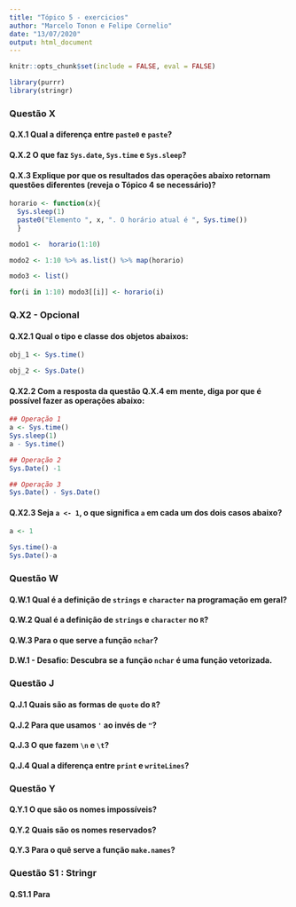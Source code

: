 ```yaml
---
title: "Tópico 5 - exercicios"
author: "Marcelo Tonon e Felipe Cornelio"
date: "13/07/2020"
output: html_document
---
```


```r
knitr::opts_chunk$set(include = FALSE, eval = FALSE)
```


```r
library(purrr)
library(stringr)
```


### Questão X

#### Q.X.1 Qual a diferença entre `paste0` e `paste`?

#### Q.X.2 O que faz `Sys.date`, `Sys.time` e `Sys.sleep`?

#### Q.X.3 Explique por que os resultados das operações abaixo retornam questões diferentes (reveja o Tópico 4 se necessário)?

```r

horario <- function(x){
  Sys.sleep(1)
  paste0("Elemento ", x, ". O horário atual é ", Sys.time())
  }

modo1 <-  horario(1:10)

modo2 <- 1:10 %>% as.list() %>% map(horario)

modo3 <- list()

for(i in 1:10) modo3[[i]] <- horario(i)
```

### Q.X2 - Opcional

#### Q.X2.1 Qual o tipo e classe dos objetos abaixos:

```r
obj_1 <- Sys.time()

obj_2 <- Sys.Date()
```

#### Q.X2.2 Com a resposta da questão Q.X.4 em mente, diga por que é possível fazer as operações abaixo:

```r
## Operação 1
a <- Sys.time()
Sys.sleep(1)
a - Sys.time()

## Operação 2
Sys.Date() -1

## Operação 3
Sys.Date() - Sys.Date()
```

#### Q.X2.3 Seja `a <- 1`, o que significa `a` em cada um dos dois casos abaixo?
```r
a <- 1
```
```r
Sys.time()-a
Sys.Date()-a
```


### Questão W

#### Q.W.1 Qual é a definição de `strings` e `character` na **programação em geral**?

#### Q.W.2 Qual é a definição de `strings` e `character` no `R`?

#### Q.W.3 Para o que serve a função `nchar`?

#### D.W.1 - **Desafio**: Descubra se a função `nchar` é uma função vetorizada.

### Questão J

#### Q.J.1 Quais são as formas de `quote` do `R`?

#### Q.J.2 Para que usamos `'` ao invés de `"`?

#### Q.J.3 O que fazem `\n` e `\t`?

#### Q.J.4 Qual a diferença entre `print` e `writeLines`?

### Questão Y

#### Q.Y.1 O que são os nomes impossíveis?

#### Q.Y.2 Quais são os nomes reservados?

#### Q.Y.3 Para o quê serve a função `make.names`?

### Questão S1 : Stringr

#### Q.S1.1 Para 

